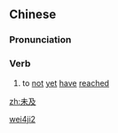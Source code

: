 ==Chinese==
{{zh-forms}}

===Pronunciation===
{{zh-pron
|m=wèijí
|cat=v
}}

===Verb===
{{zh-verb}}

# {{lb|zh|literary}} to [[not]] [[yet]] [[have]] [[reached]]

[[Category:Mandarin literary terms|wei4ji2]]

[[zh:未及]]